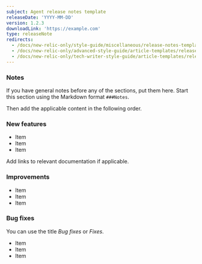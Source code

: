 ```yaml
---
subject: Agent release notes template
releaseDate: 'YYYY-MM-DD'
version: 1.2.3
downloadLink: 'https://example.com'
type: releaseNote
redirects:
  - /docs/new-relic-only/style-guide/miscellaneous/release-notes-template-123
  - /docs/new-relic-only/advanced-style-guide/article-templates/release-notes-template-123
  - /docs/new-relic-only/tech-writer-style-guide/article-templates/release-notes-template-123
---
```


### Notes

If you have general notes before any of the sections, put them here. Start this section using the Markdown format `###Notes`.

Then add the applicable content in the following order.

### New features

- Item
- Item
- Item

Add links to relevant documentation if applicable.

### Improvements

- Item
- Item
- Item

### Bug fixes

You can use the title _Bug fixes_ or _Fixes_.

- Item
- Item
- Item
